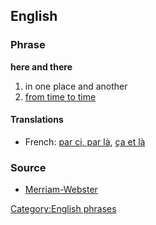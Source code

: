 ==English==

===Phrase===
'''here and there'''

# in one place and another
# [[from time to time]]

====Translations====
{{top}}
* French: [[par ci, par là]], [[ça et là]]
{{bottom}}

===Source===
{{rfc-header|Source}}
* [http://www.m-w.com/dictionary/here%20and%20there Merriam-Webster]

[[Category:English phrases]]
